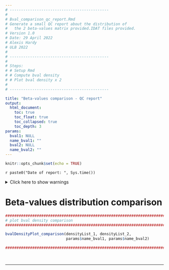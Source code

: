 ```yaml
---
# --------------------------------------------
#
# Bval_comparison_qc_report.Rmd
# Generate a small QC report about the distribution of 
#   the 2 beta-values matrix provided.IDAT files provided. 
# Version 1.0
# Date: 29 April 2022
# Alexis Hardy
# ULB 2022
#
# --------------------------------------------
#
# Steps:
# # Setup Rmd
# # Compute bval density
# # Plot bval density x 2
#
# --------------------------------------------

title: "Beta-values comparison - QC report"
output: 
  html_document:
    toc: true
    toc_float: true
    toc_collapsed: true
    toc_depth: 3
params:
  bval1: NULL
  name_bval1: ""
  bval2: NULL
  name_bval2: ""
---
```


<!-- 2 HTML tags to define some styles that will be used in this Rmd -->
<style type="text/css">
h2 { /* Header 2 */
    font-size: 18px
}
</style>
<style>
div.blue { background-color:#e6f0ff; border-radius: 5px; padding: 20px;}
</style>

<!-- Setup Rmd -->
```r
knitr::opts_chunk$set(echo = TRUE)
```

`r paste0("Date of report: ", Sys.time())`

<!-- Loading libraries and input files (except annotation rds files). Input files are filtered according to provided parameters and prepared in a single format for all the Rmd. -->
<!-- All the following chunks are embedded into a HTML "details" flag to avoid warnings to be directly visible to the user but still accessible to check that no warning cause the report to be unreliable. -->
<details>
  <summary>Click here to show warnings</summary>
  <div class = "blue">
  
```r
###########################################################################
# Compute Beta-value density ----------------------------
###########################################################################
densityList_1 <- lapply( 1:ncol(params$bval1), function(x){
    density(params$bval1[, x], na.rm=TRUE)
  } )
names(densityList_1) <- colnames(params$bval1)
  
densityList_2 <- lapply( 1:ncol(params$bval2), function(x){
    density(params$bval2[, x], na.rm=TRUE)
  } )
names(densityList_2) <- colnames(params$bval2)

###########################################################################
#Beta value density plot function
###########################################################################
bvalDensityPlot_comparison <- function(densityList_1, densityList_2, 
                                       name_bval1, name_bval2){
  
  maxYlim <- max( sapply(densityList_1, function(x){ max(x$y) }),
                  sapply(densityList_2, function(x){ max(x$y) })) * 1.05

  sample_names <- unique(c(names(densityList_1), names(densityList_2)))
  colorV <- colorRampPalette(c(rgb(0,0,1),
                               rgb(0,1,1)))(length(sample_names))
  names(colorV) <- sample_names
  
  layout(matrix(c(1,2,3), ncol=3), widths = c(0.4, 0.4, 0.2))
  
  plot(main = name_bval1,
       x = 1, y = 1, xlim = c(0,1), ylim = c(0, maxYlim), 
       pch=NA, xlab = "Beta-value", ylab = "Density")
  abline(h=0, col = "grey60")
  for (n in names(densityList_1)) {
    lines(densityList_1[[n]], col=colorV[n])
  }
  
  plot(main = name_bval2,
       x = 1, y = 1, xlim = c(0,1), ylim = c(0, maxYlim), 
       pch=NA, xlab = "Beta-value", ylab = "Density")
  abline(h=0, col = "grey60")
  for (n in names(densityList_2)) {
    lines(densityList_2[[n]], col=colorV[n])
  }
  
  par(mar=c(0,0,0,0))
  plot.new()
  legend("top", 
         legend = names(colorV), 
         fill = colorV )
  
  par(mar=c(5.1,4.1,4.1,2.1))
  
  layout(matrix(1))
}

###########################################################################

```

  </div>
</details>

  

# Beta-values distribution comparison    
   

```r
###########################################################################
# plot bval density comparison
###########################################################################

bvalDensityPlot_comparison(densityList_1, densityList_2, 
                           params$name_bval1, params$name_bval2)

###########################################################################
```
     

<br>  

*** 
  